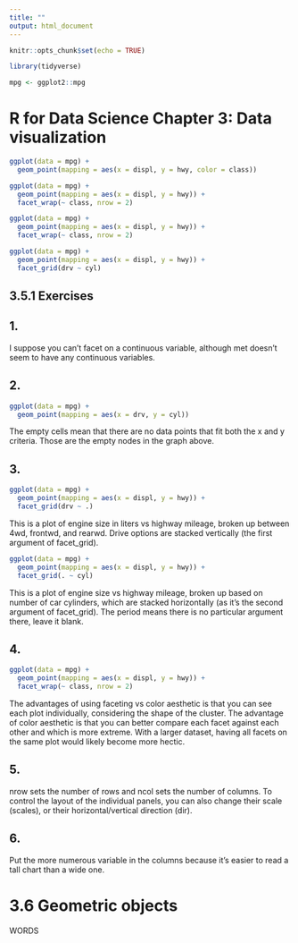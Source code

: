 ```yaml
---
title: ""
output: html_document
---
```


```r
knitr::opts_chunk$set(echo = TRUE)
```

```r
library(tidyverse)
```


```r
mpg <- ggplot2::mpg
```

# R for Data Science Chapter 3: Data visualization


```r
ggplot(data = mpg) +
  geom_point(mapping = aes(x = displ, y = hwy, color = class))
```

```r
ggplot(data = mpg) +
  geom_point(mapping = aes(x = displ, y = hwy)) +
  facet_wrap(~ class, nrow = 2)

```

```r
ggplot(data = mpg) +
  geom_point(mapping = aes(x = displ, y = hwy)) +
  facet_wrap(~ class, nrow = 2)
```

```r
ggplot(data = mpg) +
  geom_point(mapping = aes(x = displ, y = hwy)) +
  facet_grid(drv ~ cyl)
```
## 3.5.1 Exercises

## 1.
I suppose you can't facet on a continuous variable, although met doesn't seem to have any continuous variables.

## 2.
```r
ggplot(data = mpg) +
  geom_point(mapping = aes(x = drv, y = cyl))
```

The empty cells mean that there are no data points that fit both the x and y criteria. Those are the empty nodes in the graph above.

## 3.

```r
ggplot(data = mpg) +
  geom_point(mapping = aes(x = displ, y = hwy)) +
  facet_grid(drv ~ .)
```

This is a plot of engine size in liters vs highway mileage, broken up between 4wd, frontwd, and rearwd. Drive options are stacked vertically (the first argument of facet_grid).

```r
ggplot(data = mpg) +
  geom_point(mapping = aes(x = displ, y = hwy)) +
  facet_grid(. ~ cyl)
```

This is a plot of engine size vs highway mileage, broken up based on number of car cylinders, which are stacked horizontally (as it's the second argument of facet_grid). The period means there is no particular argument there, leave it blank.

## 4.
```r
ggplot(data = mpg) +
  geom_point(mapping = aes(x = displ, y = hwy)) +
  facet_wrap(~ class, nrow = 2)

```

The advantages of using faceting vs color aesthetic is that you can see each plot individually, considering the shape of the cluster. The advantage of color aesthetic is that you can better compare each facet against each other and which is more extreme. With a larger dataset, having all facets on the same plot would likely become more hectic.

## 5.
nrow sets the number of rows and ncol sets the number of columns. To control the layout of the individual panels, you can also change their scale (scales), or their horizontal/vertical direction (dir).

## 6.
Put the more numerous variable in the columns because it's easier to read a tall chart than a wide one.

# 3.6 Geometric objects

WORDS

